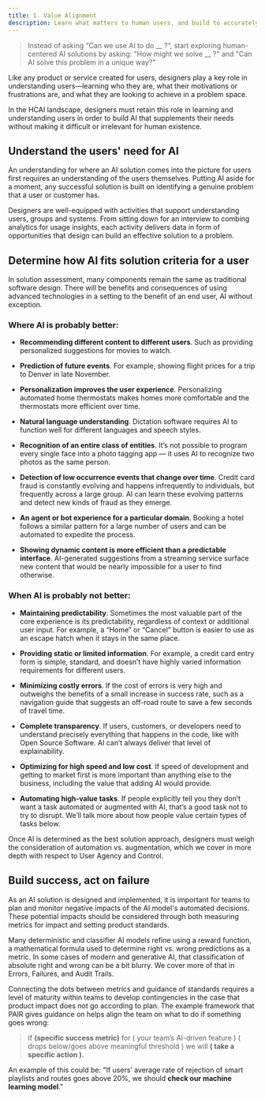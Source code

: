 ```yaml
---
title: 1. Value Alignment
description: Learn what matters to human users, and build to accurately solve for their needs.
---
```

> Instead of asking “Can we use AI to do __ ?”, start exploring human-centered AI solutions by asking: "How might we solve __ ?" and "Can AI solve this problem in a unique way?"

Like any product or service created for users, designers play a key role in understanding users—learning who they are, what their motivations or frustrations are, and what they are looking to achieve in a problem space.

In the HCAI landscape, designers must retain this role in learning and understanding users in order to build AI that supplements their needs without making it difficult or irrelevant for human existence.

## Understand the users' need for AI

An understanding for where an AI solution comes into the picture for users first requires an understanding of the users themselves. Putting AI aside for a moment, any successful solution is built on identifying a genuine problem that a user or customer has. 

Designers are well-equipped with activities that support understanding users, groups and systems. From sitting down for an interview to combing analytics for usage insights, each activity delivers data in form of opportunities that design can build an effective solution to a problem.

## Determine how AI fits solution criteria for a user

In solution assessment, many components remain the same as traditional software design. There will be benefits and consequences of using advanced technologies in a setting to the benefit of an end user, AI without exception.

### Where AI is probably better:

- **Recommending different content to different users**. Such as providing personalized suggestions for movies to watch.
    
- **Prediction of future events**. For example, showing flight prices for a trip to Denver in late November.
    
- **Personalization improves the user experience**. Personalizing automated home thermostats makes homes more comfortable and the thermostats more efficient over time.
    
- **Natural language understanding**. Dictation software requires AI to function well for different languages and speech styles.
    
- **Recognition of an entire class of entities**. It’s not possible to program every single face into a photo tagging app — it uses AI to recognize two photos as the same person.
    
- **Detection of low occurrence events that change over time**. Credit card fraud is constantly evolving and happens infrequently to individuals, but frequently across a large group. AI can learn these evolving patterns and detect new kinds of fraud as they emerge.
    
- **An agent or bot experience for a particular domain**. Booking a hotel follows a similar pattern for a large number of users and can be automated to expedite the process.
    
- **Showing dynamic content is more efficient than a predictable interface**. AI-generated suggestions from a streaming service surface new content that would be nearly impossible for a user to find otherwise.

### When AI is probably not better:

- **Maintaining predictability**. Sometimes the most valuable part of the core experience is its predictability, regardless of context or additional user input. For example, a “Home” or “Cancel” button is easier to use as an escape hatch when it stays in the same place.
    
- **Providing static or limited information**. For example, a credit card entry form is simple, standard, and doesn’t have highly varied information requirements for different users.
    
- **Minimizing costly errors**. If the cost of errors is very high and outweighs the benefits of a small increase in success rate, such as a navigation guide that suggests an off-road route to save a few seconds of travel time.
    
- **Complete transparency**. If users, customers, or developers need to understand precisely everything that happens in the code, like with Open Source Software. AI can’t always deliver that level of explainability.
    
- **Optimizing for high speed and low cost**. If speed of development and getting to market first is more important than anything else to the business, including the value that adding AI would provide.
    
- **Automating high-value tasks**. If people explicitly tell you they don’t want a task automated or augmented with AI, that’s a good task not to try to disrupt. We’ll talk more about how people value certain types of tasks below.

Once AI is determined as the best solution approach, designers must weigh the consideration of automation vs. augmentation, which we cover in more depth with respect to User Agency and Control.

## Build success, act on failure

As an AI solution is designed and implemented, it is important for teams to plan and monitor negative impacts of the AI model's automated decisions. These potential impacts should be considered through both measuring metrics for impact and setting product standards.

Many deterministic and classifier AI models refine using a reward function, a mathematical formula used to determine right vs. wrong predictions as a metric. In some cases of modern and generative AI, that classification of absolute right and wrong can be a bit blurry. We cover more of that in Errors, Failures, and Audit Trails.

Connecting the dots between metrics and guidance of standards requires a level of maturity within teams to develop contingencies in the case that product impact does not go according to plan. The example framework that PAIR gives guidance on helps align the team on what to do if something goes wrong:

> If **(specific success metric)** for ( your team’s AI-driven feature ) ( drops below/goes above meaningful threshold ) we will **( take a specific action )**.

An example of this could be: "If users’ average rate of rejection of smart playlists and routes goes above 20%, we should **check our machine learning model**."
